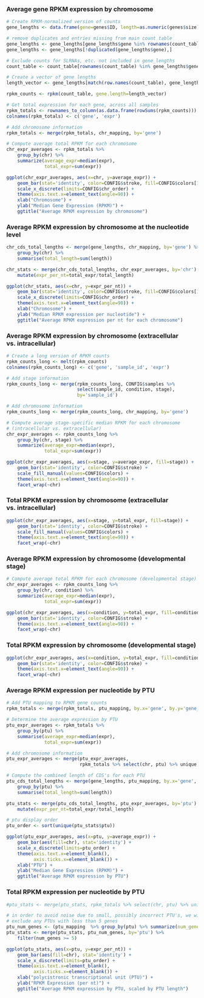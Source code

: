 ### Average gene RPKM expression by chromosome

```r
# Create RPKM-normalized version of counts
gene_lengths <- data.frame(gene=genes$ID, length=as.numeric(genes$size))

# remove duplicates and entries missing from main count table
gene_lengths <- gene_lengths[gene_lengths$gene %in% rownames(count_table),]
gene_lengths <- gene_lengths[!duplicated(gene_lengths$gene),]

# Exclude counts for SLRNAs, etc. not included in gene_lengths
count_table <- count_table[rownames(count_table) %in% gene_lengths$gene,]

# Create a vector of gene lengths
length_vector <- gene_lengths[match(row.names(count_table), gene_lengths$gene), 'length']

rpkm_counts <- rpkm(count_table, gene.length=length_vector)
```

```r
# Get total expression for each gene, across all samples
rpkm_totals <- rownames_to_column(as.data.frame(rowSums(rpkm_counts)))
colnames(rpkm_totals) <- c('gene', 'expr')

# Add chromosome information
rpkm_totals <- merge(rpkm_totals, chr_mapping, by='gene') 

# Compute average total RPKM for each chromosome
chr_expr_averages <- rpkm_totals %>% 
    group_by(chr) %>%
    summarize(average_expr=median(expr),
              total_expr=sum(expr))

ggplot(chr_expr_averages, aes(x=chr, y=average_expr)) + 
    geom_bar(stat='identity', color=CONFIG$stroke, fill=CONFIG$colors[1]) +
    scale_x_discrete(limits=CONFIG$chr_order) +
    theme(axis.text.x=element_text(angle=90)) +
    xlab("Chromosome") +
    ylab("Median Gene Expression (RPKM)") +
    ggtitle("Average RPKM expression by chromosome")
```

### Average RPKM expression by chromosome at the nucleotide level

```r
chr_cds_total_lengths <- merge(gene_lengths, chr_mapping, by='gene') %>%
    group_by(chr) %>%
    summarise(total_length=sum(length))

chr_stats <- merge(chr_cds_total_lengths, chr_expr_averages, by='chr') %>%
    mutate(expr_per_nt=total_expr/total_length)

ggplot(chr_stats, aes(x=chr, y=expr_per_nt)) +
    geom_bar(stat='identity', color=CONFIG$stroke, fill=CONFIG$colors[1]) +
    scale_x_discrete(limits=CONFIG$chr_order) +
    theme(axis.text.x=element_text(angle=90)) +
    xlab("Chromosome") +
    ylab("Median RPKM expression per nucleotide") +
    ggtitle("Average RPKM expression per nt for each chromosome")
```

### Average RPKM expression by chromosome (extracellular vs. intracellular)

```r
# Create a long version of RPKM counts
rpkm_counts_long <- melt(rpkm_counts)
colnames(rpkm_counts_long) <- c('gene', 'sample_id', 'expr')

# Add stage information
rpkm_counts_long <- merge(rpkm_counts_long, CONFIG$samples %>%
                          select(sample_id, condition, stage),
                          by='sample_id')

# Add chromosome information
rpkm_counts_long <- merge(rpkm_counts_long, chr_mapping, by='gene') 

# Compute average stage-specific median RPKM for each chromosome 
# (intracellular vs. extracellular)
chr_expr_averages <- rpkm_counts_long %>% 
    group_by(chr, stage) %>%
    summarize(average_expr=median(expr),
              total_expr=sum(expr))

ggplot(chr_expr_averages, aes(x=stage, y=average_expr, fill=stage)) + 
    geom_bar(stat='identity', color=CONFIG$stroke) +
    scale_fill_manual(values=CONFIG$colors) +
    theme(axis.text.x=element_text(angle=90)) +
    facet_wrap(~chr)
```

### Total RPKM expression by chromosome (extracellular vs. intracellular)

```r
ggplot(chr_expr_averages, aes(x=stage, y=total_expr, fill=stage)) + 
    geom_bar(stat='identity', color=CONFIG$stroke) +
    scale_fill_manual(values=CONFIG$colors) +
    theme(axis.text.x=element_text(angle=90)) +
    facet_wrap(~chr)
```

### Average RPKM expression by chromosome (developmental stage)

```r
# Compute average total RPKM for each chromosome (developmental stage)
chr_expr_averages <- rpkm_counts_long %>% 
    group_by(chr, condition) %>%
    summarize(average_expr=median(expr),
              total_expr=sum(expr))

ggplot(chr_expr_averages, aes(x=condition, y=total_expr, fill=condition)) + 
    geom_bar(stat='identity', color=CONFIG$stroke) +
    theme(axis.text.x=element_text(angle=90)) +
    facet_wrap(~chr)
```

### Total RPKM expression by chromosome (developmental stage)

```r
ggplot(chr_expr_averages, aes(x=condition, y=total_expr, fill=condition)) + 
    geom_bar(stat='identity', color=CONFIG$stroke) +
    theme(axis.text.x=element_text(angle=90)) +
    facet_wrap(~chr)
```

### Average RPKM expression per nucleotide by PTU

```r
# Add PTU mapping to RPKM gene counts
rpkm_totals <- merge(rpkm_totals, ptu_mapping, by.x='gene', by.y='gene_id')

# Determine the average expression by PTU
ptu_expr_averages <- rpkm_totals %>% 
    group_by(ptu) %>%
    summarise(average_expr=median(expr),
              total_expr=sum(expr))

# Add chromosome information
ptu_expr_averages <- merge(ptu_expr_averages, 
                           rpkm_totals %>% select(chr, ptu) %>% unique, by='ptu')

# Compute the combined length of CDS's for each PTU
ptu_cds_total_lengths <- merge(gene_lengths, ptu_mapping, by.x='gene', by.y='gene_id') %>%
    group_by(ptu) %>%
    summarise(total_length=sum(length))

ptu_stats <- merge(ptu_cds_total_lengths, ptu_expr_averages, by='ptu') %>%
    mutate(expr_per_nt=total_expr/total_length)

# ptu display order
ptu_order <- sort(unique(ptu_stats$ptu))

ggplot(ptu_expr_averages, aes(x=ptu, y=average_expr)) + 
    geom_bar(aes(fill=chr), stat='identity') +
    scale_x_discrete(limits=ptu_order) +
    theme(axis.text.x=element_blank(),
          axis.ticks.x=element_blank()) +
    xlab("PTU") +
    ylab("Median Gene Expression (RPKM)") +
    ggtitle("Average RPKM expression by PTU")
```

### Total RPKM expression per nucleotide by PTU

```r
#ptu_stats <- merge(ptu_stats, rpkm_totals %>% select(chr, ptu) %>% unique, by='ptu')

# in order to avoid noise due to small, possibly incorrect PTU's, we will 
# exclude any PTUs with less than 5 genes
ptu_num_genes <- (ptu_mapping  %>% group_by(ptu) %>% summarize(num_genes=n()))
ptu_stats <- merge(ptu_stats, ptu_num_genes, by='ptu') %>%
    filter(num_genes >= 5)

ggplot(ptu_stats, aes(x=ptu, y=expr_per_nt)) +
    geom_bar(aes(fill=chr), stat='identity') +
    scale_x_discrete(limits=ptu_order) +
    theme(axis.text.x=element_blank(),
          axis.ticks.x=element_blank()) +
    xlab("polycistronic transcriptional unit (PTU)") +
    ylab("RPKM Expression (per nt)") +
    ggtitle("Average RPKM expression by PTU, scaled by PTU length")

```
